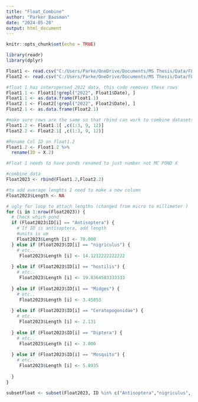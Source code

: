 ```yaml
---
title: "Float_Combine"
author: "Parker Bausman"
date: "2024-05-28"
output: html_document
---
```


```r
knitr::opts_chunk$set(echo = TRUE)
```

```r
library(readr)
library(dplyr)
```


```r
Float1 <- read.csv("C:/Users/Parke/OneDrive/Documents/MS Thesis/Data/FLOAT23-MB.csv", header=TRUE)
Float2 <- read.csv("C:/Users/Parke/OneDrive/Documents/MS Thesis/Data/FLOAT23-PB.csv", header=TRUE)
```

```r
#float 1 has interspersed 2022 data, this code removes these rows 
Float1.1 <- Float1[!grepl("2022", Float1$Date), ]
Float1.1 <- as.data.frame(Float1.1)
Float2.1 <- Float2[!grepl("2022", Float2$Date), ]
Float2.1 <- as.data.frame(Float2.1)
```

```r
#make sure rows are the same so that rbind can work to combine datasets 
Float1.2 <- Float1.1[ ,c(1:3, 9, 12)]
Float2.2 <- Float2.1[ ,c(1:3, 9, 12)]
```

```r
#Rename Col ID on float1.2
Float1.2 <- Float1.2 %>%
  rename(ID = X.2)
```

```r
#Float 1 needs to have ponds renamed to just number not MC POND X
```


```r
#combine data 
Float2023 <- rbind(Float1.2,Float2.2)
```

```r
#to add average lenghts I need to make a new column
Float2023$Length <- NA
```

```r
# ugly for loop to attach lengths (changed from micro to millimeter )
for (i in 1:nrow(Float2023)) {
  # Check which pond 
  if (Float2023$ID[i] == "Antisoptera") {
    # If ID is antisoptera, add length
    #units is um 
    Float2023$Length [i] <- 70.000
  } else if (Float2023$ID[i] == "nigriculus") {
    # etc..
     Float2023$Length [i] <- 14.1212222222222
     
  } else if (Float2023$ID[i] == "hostilis") {
    # etc..
     Float2023$Length [i] <- 19.8364583333333
     
  } else if (Float2023$ID[i] == "Midges") {
    # etc..
     Float2023$Length [i] <- 3.45853
     
  } else if (Float2023$ID[i] == "Ceratopogonidae") {
    # etc..
     Float2023$Length [i] <- 2.131
     
  } else if (Float2023$ID[i] == "Diptera") {
    # etc..
     Float2023$Length [i] <- 3.000
     
  } else if (Float2023$ID[i] == "Mosquito") {
    # etc..
     Float2023$Length [i] <- 5.8935
     
  }
}
```

```r
subsetFloat <- subset(Float2023, ID %in% c("Antisoptera","nigriculus", "hostilis", "Midges","Ceratopogonidae","Diptera", "Mosquito", "Zygoptera"))
```



